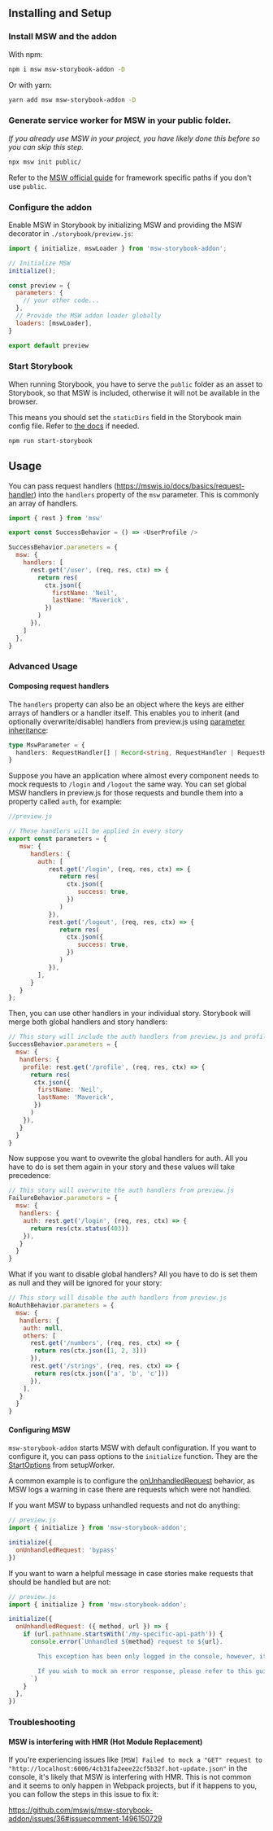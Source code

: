 
<Meta title="Guides/Getting Started" />

## Installing and Setup

### Install MSW and the addon

With npm:

```sh
npm i msw msw-storybook-addon -D
```

Or with yarn:

```sh
yarn add msw msw-storybook-addon -D
```

### Generate service worker for MSW in your public folder.

_If you already use MSW in your project, you have likely done this before so you can skip this step._

```sh
npx msw init public/
```

Refer to the [MSW official guide](https://mswjs.io/docs/getting-started/integrate/browser) for framework specific paths if you don't use `public`.

### Configure the addon

Enable MSW in Storybook by initializing MSW and providing the MSW decorator in `./storybook/preview.js`:

```js
import { initialize, mswLoader } from 'msw-storybook-addon';

// Initialize MSW
initialize();

const preview = {
  parameters: { 
    // your other code...
  },
  // Provide the MSW addon loader globally
  loaders: [mswLoader],
}

export default preview
```

### Start Storybook

When running Storybook, you have to serve the `public` folder as an asset to Storybook, so that MSW is included, otherwise it will not be available in the browser.

This means you should set the `staticDirs` field in the Storybook main config file. Refer to [the docs](https://storybook.js.org/docs/react/configure/images-and-assets#serving-static-files-via-storybook-configuration) if needed.

```sh
npm run start-storybook
```

## Usage

You can pass request handlers (https://mswjs.io/docs/basics/request-handler) into the `handlers` property of the `msw` parameter. This is commonly an array of handlers.

```js
import { rest } from 'msw'

export const SuccessBehavior = () => <UserProfile />

SuccessBehavior.parameters = {
  msw: {
    handlers: [
      rest.get('/user', (req, res, ctx) => {
        return res(
          ctx.json({
            firstName: 'Neil',
            lastName: 'Maverick',
          })
        )
      }),
    ]
  },
}
```

### Advanced Usage

#### Composing request handlers

The `handlers` property can also be an object where the keys are either arrays of handlers or a handler itself. This enables you to inherit (and optionally overwrite/disable) handlers from preview.js using [parameter inheritance](https://storybook.js.org/docs/react/writing-stories/parameters#rules-of-parameter-inheritance):

```ts
type MswParameter = {
  handlers: RequestHandler[] | Record<string, RequestHandler | RequestHandler[]>
}
``` 

Suppose you have an application where almost every component needs to mock requests to `/login` and `/logout` the same way. 
You can set global MSW handlers in preview.js for those requests and bundle them into a property called `auth`, for example:

```js
//preview.js

// These handlers will be applied in every story
export const parameters = {
   msw: {
      handlers: {
        auth: [
           rest.get('/login', (req, res, ctx) => {
              return res(
                ctx.json({
                   success: true,
                })
              )
           }),
           rest.get('/logout', (req, res, ctx) => {
              return res(
                ctx.json({
                   success: true,
                })
              )
           }),
        ],
      }
   }
};
```

Then, you can use other handlers in your individual story. Storybook will merge both global handlers and story handlers:

```js
// This story will include the auth handlers from preview.js and profile handlers
SuccessBehavior.parameters = {
  msw: {
   handlers: {
    profile: rest.get('/profile', (req, res, ctx) => {
      return res(
       ctx.json({
        firstName: 'Neil',
        lastName: 'Maverick',
       })
      )
    }),
   }
  }
}
```

Now suppose you want to ovewrite the global handlers for auth. All you have to do is set them again in your story and these values will take precedence:
```js
// This story will overwrite the auth handlers from preview.js
FailureBehavior.parameters = {
  msw: {
   handlers: {
    auth: rest.get('/login', (req, res, ctx) => {
      return res(ctx.status(403))
    }),
   }
  }
}

```

What if you want to disable global handlers? All you have to do is set them as null and they will be ignored for your story:
```js
// This story will disable the auth handlers from preview.js
NoAuthBehavior.parameters = {
  msw: {
   handlers: {
    auth: null,
    others: [
      rest.get('/numbers', (req, res, ctx) => {
       return res(ctx.json([1, 2, 3]))
      }),
      rest.get('/strings', (req, res, ctx) => {
       return res(ctx.json(['a', 'b', 'c']))
      }),
    ],
   }
  }
}
```

#### Configuring MSW

`msw-storybook-addon` starts MSW with default configuration. If you want to configure it, you can pass options to the `initialize` function. They are the [StartOptions](https://mswjs.io/docs/api/setup-worker/start) from setupWorker.

A common example is to configure the [onUnhandledRequest](https://mswjs.io/docs/api/setup-worker/start#onunhandledrequest) behavior, as MSW logs a warning in case there are requests which were not handled.

If you want MSW to bypass unhandled requests and not do anything:
```js
// preview.js
import { initialize } from 'msw-storybook-addon';

initialize({
  onUnhandledRequest: 'bypass'
})
```

If you want to warn a helpful message in case stories make requests that should be handled but are not:
```js
// preview.js
import { initialize } from 'msw-storybook-addon';

initialize({
  onUnhandledRequest: ({ method, url }) => {
    if (url.pathname.startsWith('/my-specific-api-path')) {
      console.error(`Unhandled ${method} request to ${url}.

        This exception has been only logged in the console, however, it's strongly recommended to resolve this error as you don't want unmocked data in Storybook stories.

        If you wish to mock an error response, please refer to this guide: https://mswjs.io/docs/recipes/mocking-error-responses
      `)
    }
  },
})
```

### Troubleshooting

#### MSW is interfering with HMR (Hot Module Replacement)

If you're experiencing issues like `[MSW] Failed to mock a "GET" request to "http://localhost:6006/4cb31fa2eee22cf5b32f.hot-update.json"` in the console, it's likely that MSW is interfering with HMR. This is not common and it seems to only happen in Webpack projects, but if it happens to you, you can follow the steps in this issue to fix it:

https://github.com/mswjs/msw-storybook-addon/issues/36#issuecomment-1496150729
